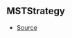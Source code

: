 ## MSTStrategy



- [Source](https://github.com/Androz2091/discord-player/blob/a2c576b/packages/equalizer/src/audio/MonoStereoTransformer.ts#L9)